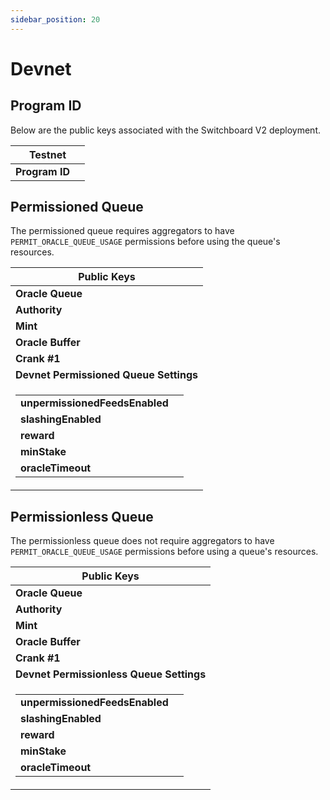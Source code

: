 ```yaml
---
sidebar_position: 20
---
```



# Devnet

## Program ID

Below are the public keys associated with the Switchboard V2 deployment.

<table>
  <thead>
    <tr>
      <th colspan="2">Testnet</th>
    </tr>
  </thead>
  <tbody>
    <tr>
      <td>
        <b>Program ID</b>
      </td>
      <td>
        <PublicKeyButton publicKey="" />
      </td>
    </tr>
  </tbody>
</table>

## Permissioned Queue

The permissioned queue requires aggregators to have `PERMIT_ORACLE_QUEUE_USAGE`
permissions before using the queue's resources.

<table>
  <thead>
    <tr>
      <th colspan="2">Public Keys</th>
    </tr>
  </thead>
  <tbody>
    <tr>
      <td>
        <b>Oracle Queue</b>
      </td>
      <td>
        <PublicKeyButton publicKey="" />
      </td>
    </tr>
    <tr>
      <td>
        <b>Authority</b>
      </td>
      <td>
        <PublicKeyButton publicKey="" />
      </td>
    </tr>
    <tr>
      <td>
        <b>Mint</b>
      </td>
      <td>
        <PublicKeyButton publicKey="" />
      </td>
    </tr>
    <tr>
      <td>
        <b>Oracle Buffer</b>
      </td>
      <td>
        <PublicKeyButton publicKey="" />
      </td>
    </tr>
    <tr>
      <td>
        <b>Crank #1</b>
      </td>
      <td>
        <PublicKeyButton publicKey="" />
      </td>
    </tr>
    <tr>
      <td colspan="2">
        <div className="centeredText">
          <b>Devnet Permissioned Queue Settings</b>
        </div>
      </td>
    </tr>
    <tr>
      <td colspan="2">
        <table className="table_no_border">
          <tr>
            <td>
              <b>unpermissionedFeedsEnabled</b>
            </td>
            <td></td>
          </tr>
          <tr>
            <td>
              <b>slashingEnabled</b>
            </td>
            <td></td>
          </tr>
          <tr>
            <td>
              <b>reward</b>
            </td>
            <td></td>
          </tr>
          <tr>
            <td>
              <b>minStake</b>
            </td>
            <td></td>
          </tr>
          <tr>
            <td>
              <b>oracleTimeout</b>
            </td>
            <td></td>
          </tr>
        </table>
      </td>
    </tr>
  </tbody>
</table>

## Permissionless Queue

The permissionless queue does not require aggregators to have
`PERMIT_ORACLE_QUEUE_USAGE` permissions before using a queue's resources.

<table>
  <thead>
    <tr>
      <th colspan="2">Public Keys</th>
    </tr>
  </thead>
  <tbody>
    <tr>
      <td>
        <b>Oracle Queue</b>
      </td>
      <td>
        <PublicKeyButton publicKey="" />
      </td>
    </tr>
    <tr>
      <td>
        <b>Authority</b>
      </td>
      <td>
        <PublicKeyButton publicKey="" />
      </td>
    </tr>
    <tr>
      <td>
        <b>Mint</b>
      </td>
      <td>
        <PublicKeyButton publicKey="" />
      </td>
    </tr>
    <tr>
      <td>
        <b>Oracle Buffer</b>
      </td>
      <td>
        <PublicKeyButton publicKey="" />
      </td>
    </tr>
    <tr>
      <td>
        <b>Crank #1</b>
      </td>
      <td>
        <PublicKeyButton publicKey="" />
      </td>
    </tr>
    <tr>
      <td colspan="2">
        <div className="centeredText">
          <b>Devnet Permissionless Queue Settings</b>
        </div>
      </td>
    </tr>
    <tr>
      <td colspan="2">
        <table className="table_no_border">
          <tr>
            <td>
              <b>unpermissionedFeedsEnabled</b>
            </td>
            <td></td>
          </tr>
          <tr>
            <td>
              <b>slashingEnabled</b>
            </td>
            <td></td>
          </tr>
          <tr>
            <td>
              <b>reward</b>
            </td>
            <td></td>
          </tr>
          <tr>
            <td>
              <b>minStake</b>
            </td>
            <td></td>
          </tr>
          <tr>
            <td>
              <b>oracleTimeout</b>
            </td>
            <td></td>
          </tr>
        </table>
      </td>
    </tr>
  </tbody>
</table>
